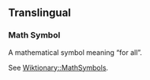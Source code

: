 ==Translingual==

===Math Symbol===

A mathematical symbol meaning &ldquo;for all&rdquo;.

See [[Wiktionary::MathSymbols]].